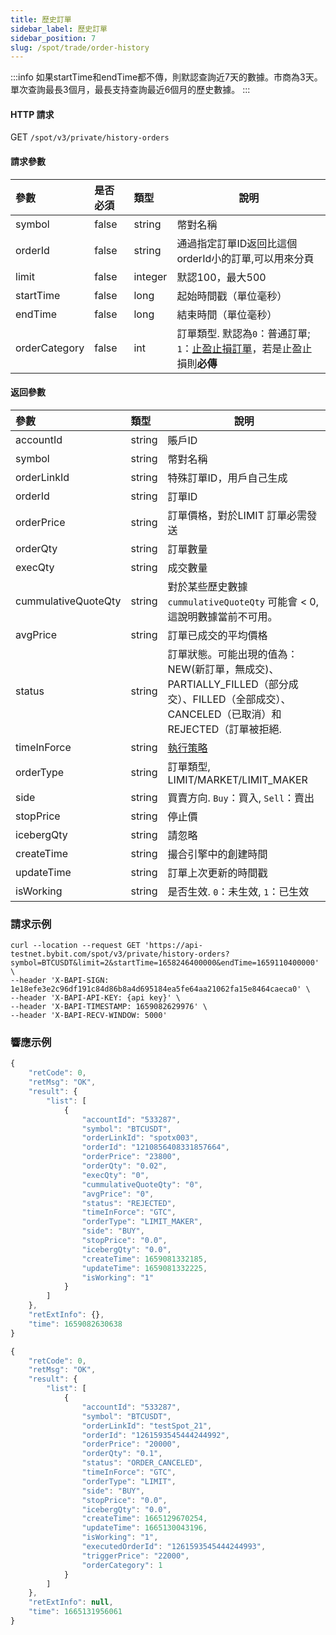 ```yaml
---
title: 歷史訂單
sidebar_label: 歷史訂單
sidebar_position: 7
slug: /spot/trade/order-history
---
```


:::info
如果startTime和endTime都不傳，則默認查詢近7天的數據。市商為3天。
單次查詢最長3個月，最長支持查詢最近6個月的歷史數據。
:::

#### HTTP 請求
GET <code>/spot/v3/private/history-orders</code>

#### 請求參數
| 參數 | 是否必須 | 類型 | 說明|
|:----- |:-------|:-----|------ |
| symbol               | false               | string          | 幣對名稱 |
| orderId              | false               | string          | 通過指定訂單ID返回比這個orderId小的訂單,可以用來分頁 |
| limit                | false               | integer         | 默認100，最大500 |
| startTime            | false               | long            | 起始時間戳（單位毫秒） |
| endTime              | false               | long            | 結束時間（單位毫秒） |
| orderCategory        | false               | int             | 訂單類型. 默認為<code>0</code>：普通訂單; <code>1</code>：<a href="https://www.bybit.com/zh-TW/help-center/bybitHC_Article?language=zh_TW&id=000001736">止盈止損訂單</a>，若是止盈止損則<b>必傳</b> |

#### 返回參數
| 參數 | 類型 | 說明|
|:----- |:-----|----- |
| accountId            | string          | 賬戶ID |
| symbol               | string          | 幣對名稱 |
| orderLinkId          | string          | 特殊訂單ID，用戶自己生成 |
| orderId              | string          | 訂單ID |
| orderPrice           | string          | 訂單價格，對於LIMIT 訂單必需發送 |
| orderQty             | string          | 訂單數量 |
| execQty              | string          | 成交數量 |
| cummulativeQuoteQty  | string          | 對於某些歷史數據 `cummulativeQuoteQty` 可能會 < 0, 這說明數據當前不可用。|
| avgPrice             | string          | 訂單已成交的平均價格 |
| status               | string          | 訂單狀態。可能出現的值為：NEW(新訂單，無成交)、PARTIALLY_FILLED（部分成交）、FILLED（全部成交）、CANCELED（已取消）和REJECTED（訂單被拒絕. |
| timeInForce          | string          | <a href="https://www.bybit.com/zh-TW/help-center/bybitHC_Article?language=zh_TW&id=000001044">執行策略</a> |
| orderType            | string          | 訂單類型, LIMIT/MARKET/LIMIT_MAKER |
| side                 | string          | 買賣方向. <code>Buy</code>：買入, <code>Sell</code>：賣出 |
| stopPrice            | string          | 停止價 |
| icebergQty           | string          | 請忽略 |
| createTime           | string          | 撮合引擎中的創建時間 |
| updateTime           | string          | 訂單上次更新的時間戳 |
| isWorking            | string          | 是否生效. <code>0</code>：未生效, <code>1</code>：已生效 |

### 請求示例

<Tabs>
<TabItem value="console" label="Console">

```http
curl --location --request GET 'https://api-testnet.bybit.com/spot/v3/private/history-orders?symbol=BTCUSDT&limit=2&startTime=1658246400000&endTime=1659110400000' \
--header 'X-BAPI-SIGN: 1e18efe3e2c96df191c84d86b8a4d695184ea5fe64aa21062fa15e8464caeca0' \
--header 'X-BAPI-API-KEY: {api key}' \
--header 'X-BAPI-TIMESTAMP: 1659082629976' \
--header 'X-BAPI-RECV-WINDOW: 5000'
```

</TabItem>
</Tabs>

### 響應示例

<Tabs>
<TabItem value="normal" label="Normal order">

```javascript
{
    "retCode": 0,
    "retMsg": "OK",
    "result": {
        "list": [
            {
                "accountId": "533287",
                "symbol": "BTCUSDT",
                "orderLinkId": "spotx003",
                "orderId": "1210856408331857664",
                "orderPrice": "23800",
                "orderQty": "0.02",
                "execQty": "0",
                "cummulativeQuoteQty": "0",
                "avgPrice": "0",
                "status": "REJECTED",
                "timeInForce": "GTC",
                "orderType": "LIMIT_MAKER",
                "side": "BUY",
                "stopPrice": "0.0",
                "icebergQty": "0.0",
                "createTime": 1659081332185,
                "updateTime": 1659081332225,
                "isWorking": "1"
            }
        ]
    },
    "retExtInfo": {},
    "time": 1659082630638
}
```

</TabItem>

<TabItem value="stop" label="Stop order">

```javascript
{
    "retCode": 0,
    "retMsg": "OK",
    "result": {
        "list": [
            {
                "accountId": "533287",
                "symbol": "BTCUSDT",
                "orderLinkId": "testSpot_21",
                "orderId": "1261593545444244992",
                "orderPrice": "20000",
                "orderQty": "0.1",
                "status": "ORDER_CANCELED",
                "timeInForce": "GTC",
                "orderType": "LIMIT",
                "side": "BUY",
                "stopPrice": "0.0",
                "icebergQty": "0.0",
                "createTime": 1665129670254,
                "updateTime": 1665130043196,
                "isWorking": "1",
                "executedOrderId": "1261593545444244993",
                "triggerPrice": "22000",
                "orderCategory": 1
            }
        ]
    },
    "retExtInfo": null,
    "time": 1665131956061
}
```

</TabItem>

</Tabs>
